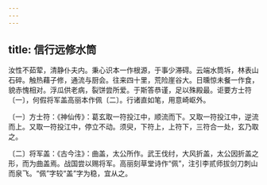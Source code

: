```yaml
---
---
---
```

title: 信行远修水筒
---




汝性不茹荤，清静仆夫内。秉心识本一作根源，于事少滞碍。云端水筒坼，林表山石碎。触热藉子修，通流与厨会。往来四十里，荒险崖谷大。日曛惊未餐一作食，貌赤愧相对。浮瓜供老病，裂饼尝所爱。于斯答恭谨，足以殊殿最。讵要方士符〔一〕，何假将军盖高丽本作佩〔二〕。行诸直如笔，用意崎岖外。

〔一〕方士符：《神仙传》：葛玄取一符投江中，顺流而下。又取一符投江中，逆流而上。又取一符投江中，停立不动。须臾，下符上，上符下，三符合一处，玄乃取之。

〔二〕将军盖：《古今注》：曲盖，太公所作。武王伐纣，大风折盖，太公因折盖之形，而为曲盖焉。战国尝以赐将军。高丽刻草堂诗作“佩”，注引李贰师拔剑刀刺山而泉飞。“佩”字较“盖”字为稳，宜从之。